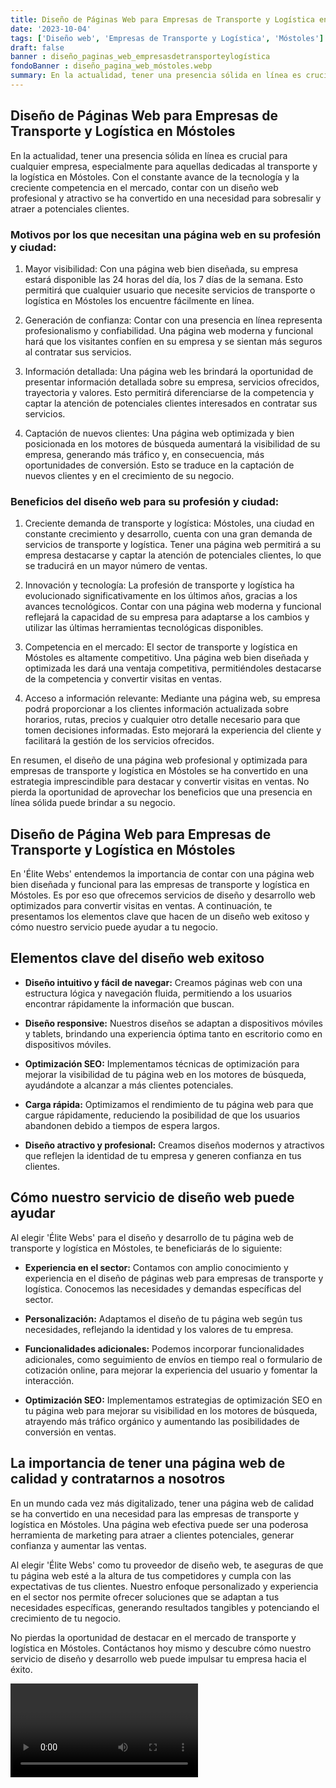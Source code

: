 ```yaml
---
title: Diseño de Páginas Web para Empresas de Transporte y Logística en Móstoles
date: '2023-10-04'
tags: ['Diseño web', 'Empresas de Transporte y Logística', 'Móstoles']
draft: false
banner : diseño_paginas_web_empresasdetransporteylogística
fondoBanner : diseño_pagina_web_móstoles.webp
summary: En la actualidad, tener una presencia sólida en línea es crucial para cualquier empresa, especialmente para aquellas dedicadas al transporte y la logística en Móstoles. Con el constante avance de la tecnología y la creciente competencia en el mercado, contar con un diseño web profesional y atractivo se ha convertido en una necesidad para sobresalir y atraer a potenciales clientes.
---
```


## Diseño de Páginas Web para Empresas de Transporte y Logística en Móstoles

En la actualidad, tener una presencia sólida en línea es crucial para cualquier empresa, especialmente para aquellas dedicadas al transporte y la logística en Móstoles. Con el constante avance de la tecnología y la creciente competencia en el mercado, contar con un diseño web profesional y atractivo se ha convertido en una necesidad para sobresalir y atraer a potenciales clientes.

### Motivos por los que necesitan una página web en su profesión y ciudad:

1. Mayor visibilidad: Con una página web bien diseñada, su empresa estará disponible las 24 horas del día, los 7 días de la semana. Esto permitirá que cualquier usuario que necesite servicios de transporte o logística en Móstoles los encuentre fácilmente en línea.

2. Generación de confianza: Contar con una presencia en línea representa profesionalismo y confiabilidad. Una página web moderna y funcional hará que los visitantes confíen en su empresa y se sientan más seguros al contratar sus servicios.

3. Información detallada: Una página web les brindará la oportunidad de presentar información detallada sobre su empresa, servicios ofrecidos, trayectoria y valores. Esto permitirá diferenciarse de la competencia y captar la atención de potenciales clientes interesados en contratar sus servicios.

4. Captación de nuevos clientes: Una página web optimizada y bien posicionada en los motores de búsqueda aumentará la visibilidad de su empresa, generando más tráfico y, en consecuencia, más oportunidades de conversión. Esto se traduce en la captación de nuevos clientes y en el crecimiento de su negocio.

### Beneficios del diseño web para su profesión y ciudad:

1. Creciente demanda de transporte y logística: Móstoles, una ciudad en constante crecimiento y desarrollo, cuenta con una gran demanda de servicios de transporte y logística. Tener una página web permitirá a su empresa destacarse y captar la atención de potenciales clientes, lo que se traducirá en un mayor número de ventas.

2. Innovación y tecnología: La profesión de transporte y logística ha evolucionado significativamente en los últimos años, gracias a los avances tecnológicos. Contar con una página web moderna y funcional reflejará la capacidad de su empresa para adaptarse a los cambios y utilizar las últimas herramientas tecnológicas disponibles.

3. Competencia en el mercado: El sector de transporte y logística en Móstoles es altamente competitivo. Una página web bien diseñada y optimizada les dará una ventaja competitiva, permitiéndoles destacarse de la competencia y convertir visitas en ventas.

4. Acceso a información relevante: Mediante una página web, su empresa podrá proporcionar a los clientes información actualizada sobre horarios, rutas, precios y cualquier otro detalle necesario para que tomen decisiones informadas. Esto mejorará la experiencia del cliente y facilitará la gestión de los servicios ofrecidos.

En resumen, el diseño de una página web profesional y optimizada para empresas de transporte y logística en Móstoles se ha convertido en una estrategia imprescindible para destacar y convertir visitas en ventas. No pierda la oportunidad de aprovechar los beneficios que una presencia en línea sólida puede brindar a su negocio.

<GifSeo />

<Cta />

## Diseño de Página Web para Empresas de Transporte y Logística en Móstoles

En 'Élite Webs' entendemos la importancia de contar con una página web bien diseñada y funcional para las empresas de transporte y logística en Móstoles. Es por eso que ofrecemos servicios de diseño y desarrollo web optimizados para convertir visitas en ventas. A continuación, te presentamos los elementos clave que hacen de un diseño web exitoso y cómo nuestro servicio puede ayudar a tu negocio.

## Elementos clave del diseño web exitoso

- **Diseño intuitivo y fácil de navegar:** Creamos páginas web con una estructura lógica y navegación fluida, permitiendo a los usuarios encontrar rápidamente la información que buscan.

- **Diseño responsive:** Nuestros diseños se adaptan a dispositivos móviles y tablets, brindando una experiencia óptima tanto en escritorio como en dispositivos móviles.

- **Optimización SEO:** Implementamos técnicas de optimización para mejorar la visibilidad de tu página web en los motores de búsqueda, ayudándote a alcanzar a más clientes potenciales.

- **Carga rápida:** Optimizamos el rendimiento de tu página web para que cargue rápidamente, reduciendo la posibilidad de que los usuarios abandonen debido a tiempos de espera largos.

- **Diseño atractivo y profesional:** Creamos diseños modernos y atractivos que reflejen la identidad de tu empresa y generen confianza en tus clientes.

## Cómo nuestro servicio de diseño web puede ayudar

Al elegir 'Élite Webs' para el diseño y desarrollo de tu página web de transporte y logística en Móstoles, te beneficiarás de lo siguiente:

- **Experiencia en el sector:** Contamos con amplio conocimiento y experiencia en el diseño de páginas web para empresas de transporte y logística. Conocemos las necesidades y demandas específicas del sector.

- **Personalización:** Adaptamos el diseño de tu página web según tus necesidades, reflejando la identidad y los valores de tu empresa.

- **Funcionalidades adicionales:** Podemos incorporar funcionalidades adicionales, como seguimiento de envíos en tiempo real o formulario de cotización online, para mejorar la experiencia del usuario y fomentar la interacción.

- **Optimización SEO:** Implementamos estrategias de optimización SEO en tu página web para mejorar su visibilidad en los motores de búsqueda, atrayendo más tráfico orgánico y aumentando las posibilidades de conversión en ventas.

## La importancia de tener una página web de calidad y contratarnos a nosotros

En un mundo cada vez más digitalizado, tener una página web de calidad se ha convertido en una necesidad para las empresas de transporte y logística en Móstoles. Una página web efectiva puede ser una poderosa herramienta de marketing para atraer a clientes potenciales, generar confianza y aumentar las ventas.

Al elegir 'Élite Webs' como tu proveedor de diseño web, te aseguras de que tu página web esté a la altura de tus competidores y cumpla con las expectativas de tus clientes. Nuestro enfoque personalizado y experiencia en el sector nos permite ofrecer soluciones que se adaptan a tus necesidades específicas, generando resultados tangibles y potenciando el crecimiento de tu negocio.

No pierdas la oportunidad de destacar en el mercado de transporte y logística en Móstoles. Contáctanos hoy mismo y descubre cómo nuestro servicio de diseño y desarrollo web puede impulsar tu empresa hacia el éxito.

<Video />

<CtaBot job='Empresas de Transporte y Logística' city='Móstoles'/>

<Gmaps query='Móstoles+españa+maps' />